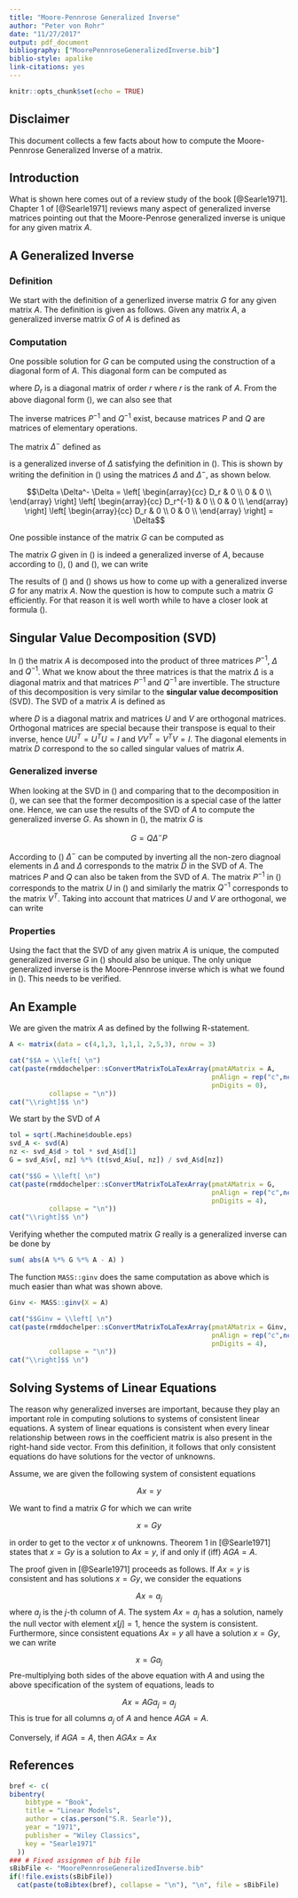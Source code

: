 ```yaml
---
title: "Moore-Pennrose Generalized Inverse"
author: "Peter von Rohr"
date: "11/27/2017"
output: pdf_document
bibliography: ["MoorePennroseGeneralizedInverse.bib"]
biblio-style: apalike
link-citations: yes
---
```


```r
knitr::opts_chunk$set(echo = TRUE)
```

## Disclaimer
This document collects a few facts about how to compute the Moore-Pennrose Generalized Inverse of a matrix.


## Introduction
What is shown here comes out of a review study of the book [@Searle1971]. Chapter 1 of [@Searle1971] reviews many aspect of generalized inverse matrices pointing out that the Moore-Penrose generalized inverse is unique for any given matrix $A$. 


## A Generalized Inverse
### Definition
We start with the definition of a generlized inverse matrix $G$ for any given matrix $A$. The definition is given as follows. Given any matrix $A$, a generalized inverse matrix $G$ of $A$ is defined as 

\begin{equation}
AGA = A
\label{eq:GinvDef}
\end{equation}

### Computation
One possible solution for $G$ can be computed using the construction of a diagonal form of $A$. This diagonal form can be computed as

\begin{equation}
PAQ = \Delta = \left[ \begin{array}{cc} D_r & 0 \\ 0 & 0 \\ \end{array} \right]
\label{eq:DiagFormMatA}
\end{equation}

where $D_r$ is a diagonal matrix of order $r$ where $r$ is the rank of $A$. From the above diagonal form (\ref{eq:DiagFormMatA}), we can also see that 

\begin{equation}
A = P^{-1} \Delta Q^{-1}
\label{eq:DiagFormMatAReverse}
\end{equation}

The inverse matrices $P^{-1}$ and $Q^{-1}$ exist, because matrices $P$ and $Q$ are matrices of elementary operations. 
 
The matrix $\Delta^-$ defined as 

\begin{equation}
\Delta^- = \left[ \begin{array}{cc} D_r^{-1} & 0 \\ 0 & 0 \\ \end{array} \right]
\label{eq:DeltaMinusDef}
\end{equation}

is a generalized inverse of $\Delta$ satisfying the definition in (\ref{eq:GinvDef}). This is shown by writing the definition in (\ref{eq:GinvDef}) using the matrices $\Delta$ and $\Delta^-$, as shown below. 

$$\Delta \Delta^- \Delta = 
\left[ \begin{array}{cc} D_r & 0 \\ 0 & 0 \\ \end{array} \right]
\left[ \begin{array}{cc} D_r^{-1} & 0 \\ 0 & 0 \\ \end{array} \right]
\left[ \begin{array}{cc} D_r & 0 \\ 0 & 0 \\ \end{array} \right] = 
\Delta$$

One possible instance of the matrix $G$ can be computed as 

\begin{equation}
G = Q \Delta^- P
\label{eq:GinvComputation}
\end{equation}

The matrix $G$ given in (\ref{eq:GinvComputation}) is indeed a generalized inverse of $A$, because according to (\ref{eq:GinvDef}), (\ref{eq:DiagFormMatAReverse}) and (\ref{eq:DeltaMinusDef}), we can write

\begin{equation}
AGA = P^{-1} \Delta Q^{-1} Q \Delta^- P P^{-1} \Delta Q^{-1} = P^{-1} \Delta \Delta^- \Delta Q^{-1}
    = P^{-1} \Delta Q^{-1} = A
\label{eq:GinvComputation}
\end{equation}

The results of (\ref{eq:GinvComputation}) and (\ref{eq:GinvComputation}) shows us how to come up with a generalized inverse $G$ for any matrix $A$. Now the question is how to compute such a matrix $G$ efficiently. For that reason it is well worth while to have a closer look at formula (\ref{eq:DiagFormMatAReverse}). 


## Singular Value Decomposition (SVD)
In (\ref{eq:DiagFormMatAReverse}) the matrix $A$ is decomposed into the product of three matrices $P^{-1}$, $\Delta$ and $Q^{-1}$. What we know about the three matrices is that the matrix $\Delta$ is a diagonal matrix and that matrices $P^{-1}$ and $Q^{-1}$ are invertible. The structure of this decomposition is very similar to the __singular value decomposition__ (SVD). The SVD of a matrix $A$ is defined as 

\begin{equation}
A = U * D * V^T
\label{eq:SvdDef}
\end{equation}

where $D$ is a diagonal matrix and matrices $U$ and $V$ are orthogonal matrices. Orthogonal matrices are special because their transpose is equal to their inverse, hence $UU^T = U^TU = I$ and $VV^T = V^TV = I$. The diagonal elements in matrix $D$ correspond to the so called singular values of matrix $A$. 

### Generalized inverse
When looking at the SVD in (\ref{eq:SvdDef}) and comparing that to the decomposition in (\ref{eq:DiagFormMatAReverse}), we can see that the former decomposition is a special case of the latter one. Hence, we can use the results of the SVD of $A$ to compute the generalized inverse $G$. As shown in (\ref{eq:GinvComputation}), the matrix $G$ is 

$$G = Q \Delta^- P$$

According to (\ref{eq:DeltaMinusDef}) $\Delta^-$ can be computed by inverting all the non-zero diagnoal elements in $\Delta$ and $\Delta$ corresponds to the matrix $D$ in the SVD of $A$. The matrices $P$ and $Q$ can also be taken from the SVD of $A$. The matrix $P^{-1}$ in (\ref{eq:DiagFormMatAReverse}) corresponds to the matrix $U$ in (\ref{eq:SvdDef}) and similarly the matrix $Q^{-1}$ corresponds to the matrix $V^T$. Taking into account that matrices $U$ and $V$ are orthogonal, we can write

\begin{equation}
G = Q \Delta^- P = V D^- U^T
\label{eq:GenInvSvd}
\end{equation}

### Properties
Using the fact that the SVD of any given matrix $A$ is unique, the computed generalized inverse $G$ in (\ref{eq:GenInvSvd}) should also be unique. The only unique generalized inverse is the Moore-Pennrose inverse which is what we found in (\ref{eq:GenInvSvd}). This needs to be verified.

## An Example
We are given the matrix $A$ as defined by the follwing R-statement.

```r
A <- matrix(data = c(4,1,3, 1,1,1, 2,5,3), nrow = 3)
```

```r
cat("$$A = \\left[ \n")
cat(paste(rmddochelper::sConvertMatrixToLaTexArray(pmatAMatrix = A, 
                                                   pnAlign = rep("c",ncol(A)+1),
                                                   pnDigits = 0), 
          collapse = "\n"))
cat("\\right]$$ \n")
```

We start by the SVD of $A$

```r
tol = sqrt(.Machine$double.eps)
svd_A <- svd(A)
nz <- svd_A$d > tol * svd_A$d[1]
G = svd_A$v[, nz] %*% (t(svd_A$u[, nz]) / svd_A$d[nz])
```

```r
cat("$$G = \\left[ \n")
cat(paste(rmddochelper::sConvertMatrixToLaTexArray(pmatAMatrix = G, 
                                                   pnAlign = rep("c",ncol(G)+1),
                                                   pnDigits = 4), 
          collapse = "\n"))
cat("\\right]$$ \n")
```

Verifying whether the computed matrix $G$ really is a generalized inverse can be done by

```r
sum( abs(A %*% G %*% A - A) )
```

The function `MASS::ginv` does the same computation as above which is much easier than what was shown above.

```r
Ginv <- MASS::ginv(X = A)
```

```r
cat("$$Ginv = \\left[ \n")
cat(paste(rmddochelper::sConvertMatrixToLaTexArray(pmatAMatrix = Ginv, 
                                                   pnAlign = rep("c",ncol(Ginv)+1),
                                                   pnDigits = 4), 
          collapse = "\n"))
cat("\\right]$$ \n")
```


## Solving Systems of Linear Equations
The reason why generalized inverses are important, because they play an important role in computing solutions to systems of consistent linear equations. A system of linear equations is consistent when every linear relationship between rows in the coefficient matrix is also present in the right-hand side vector. From this definition, it follows that only consistent equations do have solutions for the vector of unknowns.

Assume, we are given the following system of consistent equations

$$Ax = y$$

We want to find a matrix $G$ for which we can write

$$x = Gy$$

in order to get to the vector $x$ of unknowns. Theorem 1 in [@Searle1971] states that $x = Gy$ is a solution to $Ax = y$, if and only if (iff) $AGA = A$. 

The proof given in [@Searle1971] proceeds as follows. If $Ax = y$ is consistent and has solutions $x = Gy$, we consider the equations

$$Ax = a_j$$
where $a_j$ is the $j$-th column of $A$. The system $Ax = a_j$ has a solution, namely the null vector with element $x[j] = 1$, hence the system is consistent. Furthermore, since consistent equations $Ax = y$ all have a solution $x = Gy$, we can write

$$x = Ga_j$$
Pre-multiplying both sides of the above equation with $A$ and using the above specification of the system of equations, leads to 

$$Ax = AGa_j = a_j$$
This is true for all columns $a_j$ of $A$ and hence $AGA = A$. 

Conversely, if $AGA = A$, then $AGAx = Ax$

\pagebreak

## References
<!-- References -->
```r
bref <- c(
bibentry(
    bibtype = "Book",
    title = "Linear Models",
    author = c(as.person("S.R. Searle")),
    year = "1971",
    publisher = "Wiley Classics",
    key = "Searle1971"
  ))
### # Fixed assignmen of bib file
sBibFile <- "MoorePennroseGeneralizedInverse.bib"
if(!file.exists(sBibFile))
  cat(paste(toBibtex(bref), collapse = "\n"), "\n", file = sBibFile)

```  
